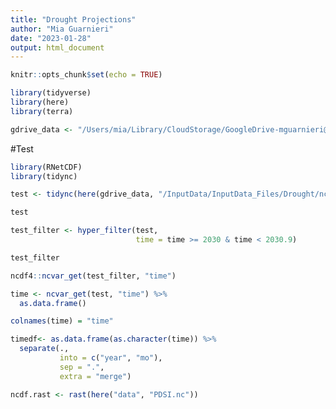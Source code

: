 ```yaml
---
title: "Drought Projections"
author: "Mia Guarnieri"
date: "2023-01-28"
output: html_document
---
```


```r
knitr::opts_chunk$set(echo = TRUE)

library(tidyverse)
library(here)
library(terra)

gdrive_data <- "/Users/mia/Library/CloudStorage/GoogleDrive-mguarnieri@ucsb.edu/Shared drives/Black_Bear_Aware/gdrive_data"

```


#Test
```r
library(RNetCDF)
library(tidync)

test <- tidync(here(gdrive_data, "/InputData/InputData_Files/Drought/ncar_netcdf_pdsi/pdsisc.monthly.maps.1900-2099.r2.5x2.5.EnsAvg14Models.CMIP5.RCP4.5.TP2.ipe-2.nc"))

test

test_filter <- hyper_filter(test, 
                            time = time >= 2030 & time < 2030.9)

test_filter

ncdf4::ncvar_get(test_filter, "time")

time <- ncvar_get(test, "time") %>% 
  as.data.frame()

colnames(time) = "time"

timedf<- as.data.frame(as.character(time)) %>% 
  separate(.,
           into = c("year", "mo"),
           sep = ".",
           extra = "merge")

ncdf.rast <- rast(here("data", "PDSI.nc"))

```

